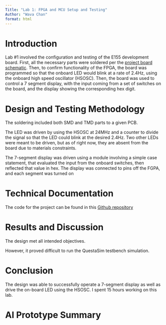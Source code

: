 ```yaml
---
Title: "Lab 1: FPGA and MCU Setup and Testing"
Author: "Wava Chan"
format: html
--- 
```

# Introduction
Lab #1 involved the configuration and testing of the E155 development board. First, all the necessary parts were soldered per the [project board schematic](https://hmc-e155.github.io/assets/doc/E155%20Development%20Board%20Schematic.pdf). Then, to confirm functionality of the FPGA, the board was programmed so that the onboard LED would blink at a rate of 2.4Hz, using the onboard high speed oscillator (HSOSC). Then, the board was used to control a 7 segment display, with the input coming from a set of switches on the board, and the display showing the corresponding hex digit. 

# Design and Testing Methodology 

The soldering included both SMD and TMD parts to a given PCB. 

The LED was driven by using the HSOSC at 24MHz and a counter to divide the signal so that the LED could blink at the desired 2.4Hz. Two other LEDs were meant to be driven, but as of right now, they are absent from the board due to materials constraints. 

The 7-segment display was driven using a module involving a simple case statement, that evaluated the input from the onboard switches, then reflected that value in hex. The display was connected to pins off the FGPA, and each segment was turned on 

# Technical Documentation 

The code for the project can be found in this [Github repository](https://github.com/wchan03/e155Lab1)

# Results and Discussion 

The design met all intended objectives. 

However, it proved difficult to run the QuestaSim testbench simulation. 

# Conclusion 

The design was able to successfully operate a 7-segment display as well as drive the on-board LED using the HSOSC. I spent 15 hours working on this lab. 

# AI Prototype Summary 